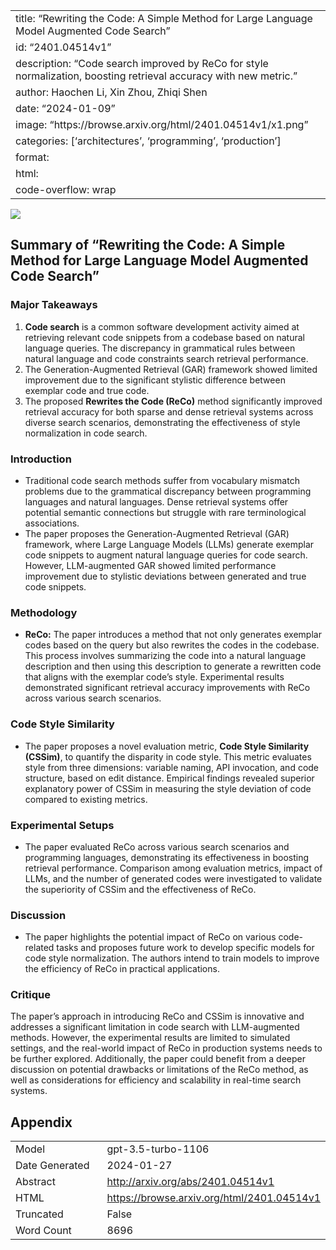 
---
title: "Rewriting the Code: A Simple Method for Large Language Model Augmented Code Search"
id: "2401.04514v1"
description: "Code search improved by ReCo for style normalization, boosting retrieval accuracy with new metric."
author: Haochen Li, Xin Zhou, Zhiqi Shen
date: "2024-01-09"
image: "https://browse.arxiv.org/html/2401.04514v1/x1.png"
categories: ['architectures', 'programming', 'production']
format:
  html:
    code-overflow: wrap
---

![](https://browse.arxiv.org/html/2401.04514v1/x1.png)

## Summary of "Rewriting the Code: A Simple Method for Large Language Model Augmented Code Search"

### Major Takeaways
1. **Code search** is a common software development activity aimed at retrieving relevant code snippets from a codebase based on natural language queries. The discrepancy in grammatical rules between natural language and code constraints search retrieval performance.
2. The Generation-Augmented Retrieval (GAR) framework showed limited improvement due to the significant stylistic difference between exemplar code and true code. 
3. The proposed **Rewrites the Code (ReCo)** method significantly improved retrieval accuracy for both sparse and dense retrieval systems across diverse search scenarios, demonstrating the effectiveness of style normalization in code search.

### Introduction
- Traditional code search methods suffer from vocabulary mismatch problems due to the grammatical discrepancy between programming languages and natural languages. Dense retrieval systems offer potential semantic connections but struggle with rare terminological associations.
- The paper proposes the Generation-Augmented Retrieval (GAR) framework, where Large Language Models (LLMs) generate exemplar code snippets to augment natural language queries for code search. However, LLM-augmented GAR showed limited performance improvement due to stylistic deviations between generated and true code snippets.

### Methodology
- **ReCo:** The paper introduces a method that not only generates exemplar codes based on the query but also rewrites the codes in the codebase. This process involves summarizing the code into a natural language description and then using this description to generate a rewritten code that aligns with the exemplar code's style. Experimental results demonstrated significant retrieval accuracy improvements with ReCo across various search scenarios.

### Code Style Similarity
- The paper proposes a novel evaluation metric, **Code Style Similarity (CSSim)**, to quantify the disparity in code style. This metric evaluates style from three dimensions: variable naming, API invocation, and code structure, based on edit distance. Empirical findings revealed superior explanatory power of CSSim in measuring the style deviation of code compared to existing metrics.

### Experimental Setups
- The paper evaluated ReCo across various search scenarios and programming languages, demonstrating its effectiveness in boosting retrieval performance. Comparison among evaluation metrics, impact of LLMs, and the number of generated codes were investigated to validate the superiority of CSSim and the effectiveness of ReCo.

### Discussion
- The paper highlights the potential impact of ReCo on various code-related tasks and proposes future work to develop specific models for code style normalization. The authors intend to train models to improve the efficiency of ReCo in practical applications.

### Critique
The paper's approach in introducing ReCo and CSSim is innovative and addresses a significant limitation in code search with LLM-augmented methods. However, the experimental results are limited to simulated settings, and the real-world impact of ReCo in production systems needs to be further explored. Additionally, the paper could benefit from a deeper discussion on potential drawbacks or limitations of the ReCo method, as well as considerations for efficiency and scalability in real-time search systems.

## Appendix

|          |          |
|----------|----------|
| Model     | gpt-3.5-turbo-1106       |
| Date Generated     | 2024-01-27       |
| Abstract | [http://arxiv.org/abs/2401.04514v1](http://arxiv.org/abs/2401.04514v1)        |
| HTML     | [https://browse.arxiv.org/html/2401.04514v1](https://browse.arxiv.org/html/2401.04514v1)       |
| Truncated       | False       |
| Word Count       | 8696       |